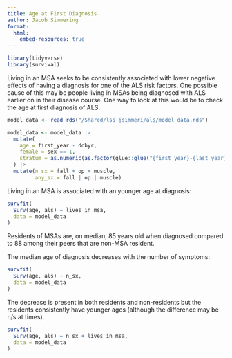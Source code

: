 ```yaml
---
title: Age at First Diagnosis
author: Jacob Simmering
format: 
  html:
    embed-resources: true
---
```



```r
library(tidyverse)
library(survival)
```

Living in an MSA seeks to be consistently associated with lower negative effects
of having a diagnosis for one of the ALS risk factors. One possible cause
of this may be people living in MSAs being diagnosed with ALS earlier on in
their disease course. One way to look at this would be to check the age at 
first diagnosis of ALS. 

```r
model_data <- read_rds("/Shared/lss_jsimmeri/als/model_data.rds")

model_data <- model_data |>
  mutate(
    age = first_year - dobyr,
    female = sex == 1,
    stratum = as.numeric(as.factor(glue::glue("{first_year}-{last_year}-{dobyr}-{sex}")))
  ) |>
  mutate(n_sx = fall + op + muscle,
         any_sx = fall | op | muscle)
```

Living in an MSA is associated with an younger age at diagnosis:

```r
survfit(
  Surv(age, als) ~ lives_in_msa,
  data = model_data
)
```

Residents of MSAs are, on median, 85 years old when diagnosed compared to 88 
among their peers that are non-MSA resident. 

The median age of diagnosis decreases with the number of symptoms:

```r
survfit(
  Surv(age, als) ~ n_sx,
  data = model_data
)
```

The decrease is present in both residents and non-residents but the residents
consistently have younger ages (although the difference may be n/s at times).

```r
survfit(
  Surv(age, als) ~ n_sx + lives_in_msa,
  data = model_data
)
```
